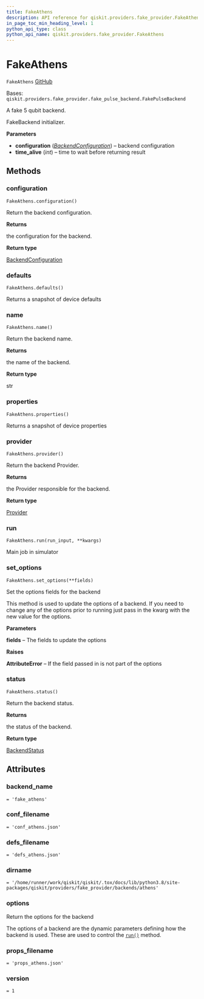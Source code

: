 ```yaml
---
title: FakeAthens
description: API reference for qiskit.providers.fake_provider.FakeAthens
in_page_toc_min_heading_level: 1
python_api_type: class
python_api_name: qiskit.providers.fake_provider.FakeAthens
---
```


# FakeAthens

<span id="qiskit.providers.fake_provider.FakeAthens" />

`FakeAthens` [GitHub](https://github.com/qiskit/qiskit/tree/stable/0.21/qiskit/providers/fake_provider/backends/athens/fake_athens.py "view source code")

Bases: `qiskit.providers.fake_provider.fake_pulse_backend.FakePulseBackend`

A fake 5 qubit backend.

FakeBackend initializer.

**Parameters**

*   **configuration** ([*BackendConfiguration*](qiskit.providers.models.BackendConfiguration "qiskit.providers.models.BackendConfiguration")) – backend configuration
*   **time\_alive** (*int*) – time to wait before returning result

## Methods

### configuration

<span id="qiskit.providers.fake_provider.FakeAthens.configuration" />

`FakeAthens.configuration()`

Return the backend configuration.

**Returns**

the configuration for the backend.

**Return type**

[BackendConfiguration](qiskit.providers.models.BackendConfiguration "qiskit.providers.models.BackendConfiguration")

### defaults

<span id="qiskit.providers.fake_provider.FakeAthens.defaults" />

`FakeAthens.defaults()`

Returns a snapshot of device defaults

### name

<span id="qiskit.providers.fake_provider.FakeAthens.name" />

`FakeAthens.name()`

Return the backend name.

**Returns**

the name of the backend.

**Return type**

str

### properties

<span id="qiskit.providers.fake_provider.FakeAthens.properties" />

`FakeAthens.properties()`

Returns a snapshot of device properties

### provider

<span id="qiskit.providers.fake_provider.FakeAthens.provider" />

`FakeAthens.provider()`

Return the backend Provider.

**Returns**

the Provider responsible for the backend.

**Return type**

[Provider](qiskit.providers.Provider "qiskit.providers.Provider")

### run

<span id="qiskit.providers.fake_provider.FakeAthens.run" />

`FakeAthens.run(run_input, **kwargs)`

Main job in simulator

### set\_options

<span id="qiskit.providers.fake_provider.FakeAthens.set_options" />

`FakeAthens.set_options(**fields)`

Set the options fields for the backend

This method is used to update the options of a backend. If you need to change any of the options prior to running just pass in the kwarg with the new value for the options.

**Parameters**

**fields** – The fields to update the options

**Raises**

**AttributeError** – If the field passed in is not part of the options

### status

<span id="qiskit.providers.fake_provider.FakeAthens.status" />

`FakeAthens.status()`

Return the backend status.

**Returns**

the status of the backend.

**Return type**

[BackendStatus](qiskit.providers.models.BackendStatus "qiskit.providers.models.BackendStatus")

## Attributes

<span id="qiskit.providers.fake_provider.FakeAthens.backend_name" />

### backend\_name

`= 'fake_athens'`

<span id="qiskit.providers.fake_provider.FakeAthens.conf_filename" />

### conf\_filename

`= 'conf_athens.json'`

<span id="qiskit.providers.fake_provider.FakeAthens.defs_filename" />

### defs\_filename

`= 'defs_athens.json'`

<span id="qiskit.providers.fake_provider.FakeAthens.dirname" />

### dirname

`= '/home/runner/work/qiskit/qiskit/.tox/docs/lib/python3.8/site-packages/qiskit/providers/fake_provider/backends/athens'`

<span id="qiskit.providers.fake_provider.FakeAthens.options" />

### options

Return the options for the backend

The options of a backend are the dynamic parameters defining how the backend is used. These are used to control the [`run()`](qiskit.providers.fake_provider.FakeAthens#run "qiskit.providers.fake_provider.FakeAthens.run") method.

<span id="qiskit.providers.fake_provider.FakeAthens.props_filename" />

### props\_filename

`= 'props_athens.json'`

<span id="qiskit.providers.fake_provider.FakeAthens.version" />

### version

`= 1`


